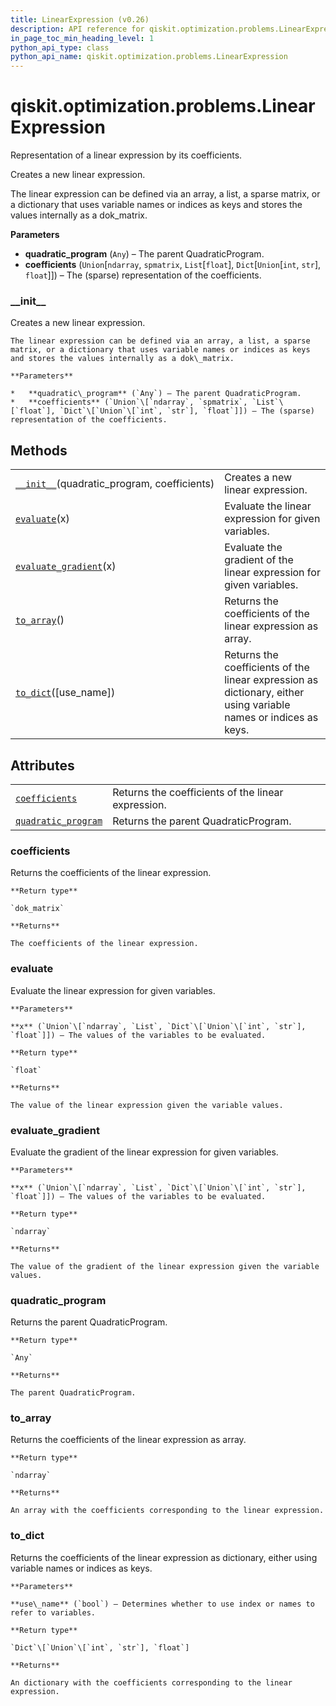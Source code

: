 ```yaml
---
title: LinearExpression (v0.26)
description: API reference for qiskit.optimization.problems.LinearExpression in qiskit v0.26
in_page_toc_min_heading_level: 1
python_api_type: class
python_api_name: qiskit.optimization.problems.LinearExpression
---
```


<span id="qiskit-optimization-problems-linearexpression" />

# qiskit.optimization.problems.LinearExpression

<Class id="qiskit.optimization.problems.LinearExpression" isDedicatedPage={true} github="https://github.com/qiskit-community/qiskit-aqua/tree/stable/0.9/qiskit/optimization/problems/linear_expression.py" signature="LinearExpression(quadratic_program, coefficients)" modifiers="class">
  Representation of a linear expression by its coefficients.

  Creates a new linear expression.

  The linear expression can be defined via an array, a list, a sparse matrix, or a dictionary that uses variable names or indices as keys and stores the values internally as a dok\_matrix.

  **Parameters**

  *   **quadratic\_program** (`Any`) – The parent QuadraticProgram.
  *   **coefficients** (`Union`\[`ndarray`, `spmatrix`, `List`\[`float`], `Dict`\[`Union`\[`int`, `str`], `float`]]) – The (sparse) representation of the coefficients.

  ### \_\_init\_\_

  <Function id="qiskit.optimization.problems.LinearExpression.__init__" signature="__init__(quadratic_program, coefficients)">
    Creates a new linear expression.

    The linear expression can be defined via an array, a list, a sparse matrix, or a dictionary that uses variable names or indices as keys and stores the values internally as a dok\_matrix.

    **Parameters**

    *   **quadratic\_program** (`Any`) – The parent QuadraticProgram.
    *   **coefficients** (`Union`\[`ndarray`, `spmatrix`, `List`\[`float`], `Dict`\[`Union`\[`int`, `str`], `float`]]) – The (sparse) representation of the coefficients.
  </Function>

  ## Methods

  |                                                                                                                                                                  |                                                                                                                  |
  | ---------------------------------------------------------------------------------------------------------------------------------------------------------------- | ---------------------------------------------------------------------------------------------------------------- |
  | [`__init__`](#qiskit.optimization.problems.LinearExpression.__init__ "qiskit.optimization.problems.LinearExpression.__init__")(quadratic\_program, coefficients) | Creates a new linear expression.                                                                                 |
  | [`evaluate`](#qiskit.optimization.problems.LinearExpression.evaluate "qiskit.optimization.problems.LinearExpression.evaluate")(x)                                | Evaluate the linear expression for given variables.                                                              |
  | [`evaluate_gradient`](#qiskit.optimization.problems.LinearExpression.evaluate_gradient "qiskit.optimization.problems.LinearExpression.evaluate_gradient")(x)     | Evaluate the gradient of the linear expression for given variables.                                              |
  | [`to_array`](#qiskit.optimization.problems.LinearExpression.to_array "qiskit.optimization.problems.LinearExpression.to_array")()                                 | Returns the coefficients of the linear expression as array.                                                      |
  | [`to_dict`](#qiskit.optimization.problems.LinearExpression.to_dict "qiskit.optimization.problems.LinearExpression.to_dict")(\[use\_name])                        | Returns the coefficients of the linear expression as dictionary, either using variable names or indices as keys. |

  ## Attributes

  |                                                                                                                                                           |                                                    |
  | --------------------------------------------------------------------------------------------------------------------------------------------------------- | -------------------------------------------------- |
  | [`coefficients`](#qiskit.optimization.problems.LinearExpression.coefficients "qiskit.optimization.problems.LinearExpression.coefficients")                | Returns the coefficients of the linear expression. |
  | [`quadratic_program`](#qiskit.optimization.problems.LinearExpression.quadratic_program "qiskit.optimization.problems.LinearExpression.quadratic_program") | Returns the parent QuadraticProgram.               |

  ### coefficients

  <Attribute id="qiskit.optimization.problems.LinearExpression.coefficients">
    Returns the coefficients of the linear expression.

    **Return type**

    `dok_matrix`

    **Returns**

    The coefficients of the linear expression.
  </Attribute>

  ### evaluate

  <Function id="qiskit.optimization.problems.LinearExpression.evaluate" signature="evaluate(x)">
    Evaluate the linear expression for given variables.

    **Parameters**

    **x** (`Union`\[`ndarray`, `List`, `Dict`\[`Union`\[`int`, `str`], `float`]]) – The values of the variables to be evaluated.

    **Return type**

    `float`

    **Returns**

    The value of the linear expression given the variable values.
  </Function>

  ### evaluate\_gradient

  <Function id="qiskit.optimization.problems.LinearExpression.evaluate_gradient" signature="evaluate_gradient(x)">
    Evaluate the gradient of the linear expression for given variables.

    **Parameters**

    **x** (`Union`\[`ndarray`, `List`, `Dict`\[`Union`\[`int`, `str`], `float`]]) – The values of the variables to be evaluated.

    **Return type**

    `ndarray`

    **Returns**

    The value of the gradient of the linear expression given the variable values.
  </Function>

  ### quadratic\_program

  <Attribute id="qiskit.optimization.problems.LinearExpression.quadratic_program">
    Returns the parent QuadraticProgram.

    **Return type**

    `Any`

    **Returns**

    The parent QuadraticProgram.
  </Attribute>

  ### to\_array

  <Function id="qiskit.optimization.problems.LinearExpression.to_array" signature="to_array()">
    Returns the coefficients of the linear expression as array.

    **Return type**

    `ndarray`

    **Returns**

    An array with the coefficients corresponding to the linear expression.
  </Function>

  ### to\_dict

  <Function id="qiskit.optimization.problems.LinearExpression.to_dict" signature="to_dict(use_name=False)">
    Returns the coefficients of the linear expression as dictionary, either using variable names or indices as keys.

    **Parameters**

    **use\_name** (`bool`) – Determines whether to use index or names to refer to variables.

    **Return type**

    `Dict`\[`Union`\[`int`, `str`], `float`]

    **Returns**

    An dictionary with the coefficients corresponding to the linear expression.
  </Function>
</Class>

